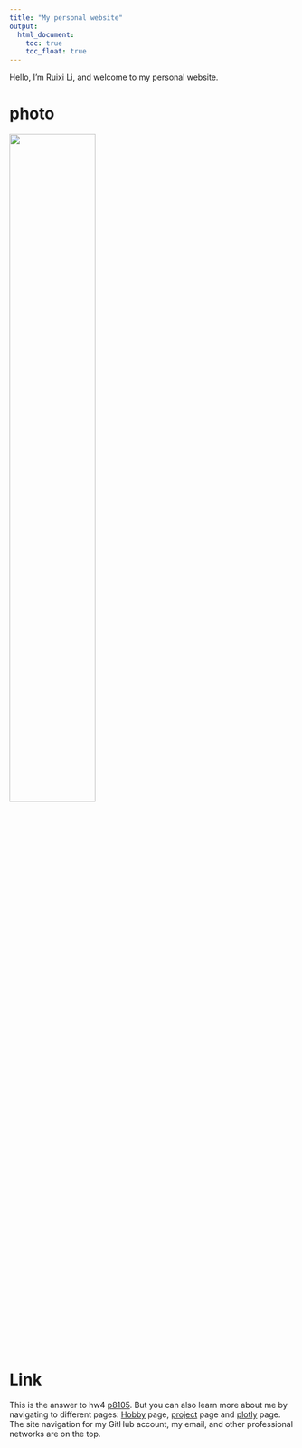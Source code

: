 ```yaml
---
title: "My personal website"
output: 
  html_document:
    toc: true
    toc_float: true
---
```


          
Hello, I'm Ruixi Li, and welcome to my personal website.

# photo

<img src="C:/Users/rl607/OneDrive/Documents/data_science_I/Catfish0713.github.io/p8105.jpg" style="width:55%">

# Link

This is the answer to hw4 [p8105](https://p8105.com/homework_4.html).
But you can also learn more about me by navigating to different pages: [Hobby](about.html) page, [project](project.html) page and [plotly](plotly.html) page. The site navigation for my GitHub account, my email, and other professional networks are on the top.
